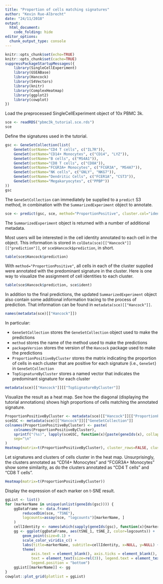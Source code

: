 ```yaml
---
title: "Proportion of cells matching signatures"
author: "Kevin Rue-Albrecht"
date: "24/11/2018"
output:
  html_document:
    code_folding: hide
editor_options: 
  chunk_output_type: console
---
```


```r
knitr::opts_chunk$set(echo=TRUE)
knitr::opts_chunk$set(cache=TRUE)
suppressPackageStartupMessages({
    library(SingleCellExperiment)
    library(GSEABase)
    library(Hancock)
    library(S4Vectors)
    library(knitr)
    library(ComplexHeatmap)
    library(ggplot2)
    library(cowplot)
})
```

Load the preprocessed SingleCellExperiment object of 10x PBMC 3k.

```r
sce <- readRDS("pbmc3k_tutorial.sce.rds")
sce
```

Define the signatures used in the tutorial.

```r
gsc <- GeneSetCollection(list(
    GeneSet(setName="CD4 T cells", c("IL7R")),
    GeneSet(setName="CD14+ Monocytes", c("CD14", "LYZ")),
    GeneSet(setName="B cells", c("MS4A1")),
    GeneSet(setName="CD8 T cells", c("CD8A")),
    GeneSet(setName="FCGR3A+ Monocytes", c("FCGR3A", "MS4A7")),
    GeneSet(setName="NK cells", c("GNLY", "NKG7")),
    GeneSet(setName="Dendritic Cells", c("FCER1A", "CST3")),
    GeneSet(setName="Megakaryocytes", c("PPBP"))
))
gsc
```

The `GeneSetCollection` can immediately be supplied to a `predict` S3 method, in combination with the `SummarizedExperiment` object to annotate.

```r
sce <- predict(gsc, sce, method="ProportionPositive", cluster.col="ident")
```

The `SummarizedExperiment` object is returned with a number of additional metadata.

Most users will be interested in the cell identity annotated to each cell in the object.
This information is stored in `colData(sce)[["Hancock"]][["prediction"]]`, or `sce$Hancock$prediction`, in short.

```r
table(sce$Hancock$prediction)
```

With `method="ProportionPositive"`, all cells in each of the cluster supplied were annotated with the predominant signature in the cluster.
Here is one way to visualize the assignment of cell identities to each cluster.

```r
table(sce$Hancock$prediction, sce$ident)
```

In addition to the final predictions, the updated `SummarizedExperiment` object also contain some additional information tracing to the process of prediction.
That information can be found in `metadata(sce)[["Hancock"]]`.

```r
names(metadata(sce)[["Hancock"]])
```

In particular:

- `GeneSetCollection` stores the `GeneSetCollection` object used to make the predictions
- `method` stores the name of the method used to make the predictions
- `packageVersion` stores the version of the `Hancock` package used to make the predictions
- `ProportionPositiveByCluster` stores the matrix indicating the proportion of cells in each cluster that are positive for each signature (i.e., `GeneSet`) in `GeneSetCollection`
- `TopSignatureByCluster` stores a named vector that indicates the predominant signature for each cluster

```r
metadata(sce)[["Hancock"]][["TopSignatureByCluster"]]
```

Visualize the result as a heat map.
See how the diagonal (displaying the tutorial annotations) shows high proportions of cells matching the annotated signature.

```r
ProportionPositiveByCluster <- metadata(sce)[["Hancock"]][["ProportionPositiveByCluster"]]
sceGSC <- metadata(sce)[["Hancock"]][["GeneSetCollection"]]
colnames(ProportionPositiveByCluster) <- paste(
    colnames(ProportionPositiveByCluster),
    sprintf("(%s)", lapply(sceGSC, function(x){paste(geneIds(x), collapse=", ")})),
    sep="\n"
)
Heatmap(matrix=t(ProportionPositiveByCluster), cluster_rows=FALSE, cluster_columns=FALSE)
```

Let signatures and clusters of cells cluster in the heat map.
Unsurprisingly, the clusters annotated as "CD14+ Monocytes" and "FCGR3A+ Monocytes" show some similarity, as do the clusters annotated as "CD4 T cells" and "CD8 T cells".

```r
Heatmap(matrix=t(ProportionPositiveByCluster))
```

Display the expression of each marker on t-SNE result.

```r
ggList <- list()
for (markerName in unique(unlist(geneIds(gsc)))) {
    ggDataFrame <- data.frame(
        reducedDim(sce, "TSNE"),
        logcounts=assay(sce, "logcounts")[markerName, ]
    )
    cellIdentity <- names(which(sapply(geneIds(gsc), function(x){markerName %in% x})))
    gg <- ggplot(ggDataFrame, aes(tSNE_1, tSNE_2, color=logcounts)) +
        geom_point(size=0.1) +
        scale_color_viridis_c() +
        labs(title=markerName, subtitle=cellIdentity, x=NULL, y=NULL) +
        theme(
            axis.text = element_blank(), axis.ticks = element_blank(),
            text = element_text(size=rel(3)), legend.text = element_text(size=rel(2)),
            legend.position = "bottom")
    ggList[[markerName]] <- gg
}
cowplot::plot_grid(plotlist = ggList)
```
